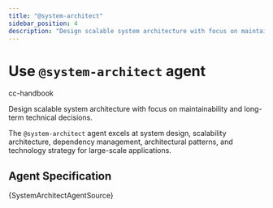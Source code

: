 ```yaml
---
title: "@system-architect"
sidebar_position: 4
description: "Design scalable system architecture with focus on maintainability and long-term technical decisions"
---
```



# Use `@system-architect` agent

<span className="badge badge--primary">cc-handbook</span>

Design scalable system architecture with focus on maintainability and long-term technical decisions.

The `@system-architect` agent excels at system design, scalability architecture, dependency management, architectural patterns, and technology strategy for large-scale applications.

## Agent Specification

<CodeBlock language="markdown">
{SystemArchitectAgentSource}
</CodeBlock>
